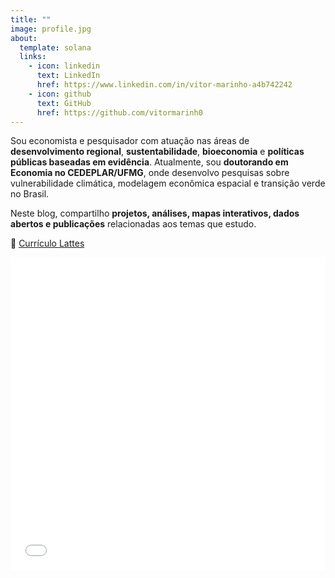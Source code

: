 ```yaml
---
title: ""
image: profile.jpg
about:
  template: solana
  links:
    - icon: linkedin
      text: LinkedIn
      href: https://www.linkedin.com/in/vitor-marinho-a4b742242
    - icon: github
      text: GitHub
      href: https://github.com/vitormarinh0
---
```


Sou economista e pesquisador com atuação nas áreas de **desenvolvimento regional**, **sustentabilidade**, **bioeconomia** e **políticas públicas baseadas em evidência**. Atualmente, sou **doutorando em Economia no CEDEPLAR/UFMG**, onde desenvolvo pesquisas sobre vulnerabilidade climática, modelagem econômica espacial e transição verde no Brasil.

Neste blog, compartilho **projetos, análises, mapas interativos, dados abertos e publicações** relacionadas aos temas que estudo.

📝 [Currículo Lattes](http://lattes.cnpq.br/7205965341395241)

<iframe src="cv.pdf" width="100%" height="500px" style="border: none;">


